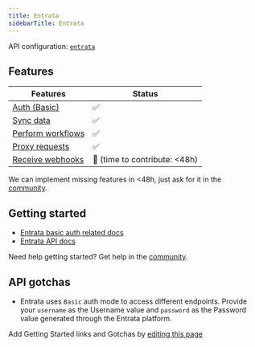 ```yaml
---
title: Entrata
sidebarTitle: Entrata
---
```



<Overview />

API configuration: [`entrata`](https://nango.dev/providers.yaml)

## Features

| Features | Status |
| - | - |
| [Auth (Basic)](/guides/getting-started/authorize-an-api-from-your-app) | ✅ |
| [Sync data](/guides/getting-started/read-from-an-api) | ✅ |
| [Perform workflows](/guides/getting-started/write-to-an-api) | ✅ |
| [Proxy requests](/guides/proxy-requests-to-an-api) | ✅ |
| [Receive webhooks](/guides/receive-webhooks-from-an-api) | 🚫 (time to contribute: &lt;48h) |

<Tip>We can implement missing features in &lt;48h, just ask for it in the [community](https://nango.dev/slack).</Tip>

## Getting started

-   [Entrata basic auth related docs](https://docs.entrata.com/api/v1/documentation)
-   [Entrata API docs](https://docs.entrata.com/api/v1/documentation)

<Tip>Need help getting started? Get help in the [community](https://nango.dev/slack).</Tip>

## API gotchas

- Entrata uses `Basic` auth mode to access different endpoints. Provide your `username` as the Username value and `password` as the Password value generated through the Entrata platform.

<Note>Add Getting Started links and Gotchas by [editing this page](https://github.com/nangohq/nango/tree/master/docs-v2/integrations/all/entrata.mdx)</Note>